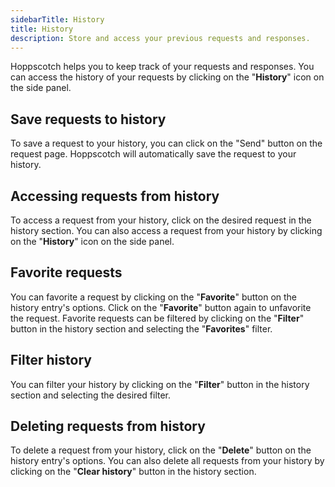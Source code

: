 ```yaml
---
sidebarTitle: History
title: History
description: Store and access your previous requests and responses.
---
```


Hoppscotch helps you to keep track of your requests and responses. You can access the history of your requests by clicking on the "**History**" icon on the side panel.

## Save requests to history

To save a request to your history, you can click on the "Send" button on the request page. Hoppscotch will automatically save the request to your history.

## Accessing requests from history

To access a request from your history, click on the desired request in the history section. You can also access a request from your history by clicking on the "**History**" icon on the side panel.

## Favorite requests

You can favorite a request by clicking on the "**Favorite**" button on the history entry's options. Click on the "**Favorite**" button again to unfavorite the request. Favorite requests can be filtered by clicking on the "**Filter**" button in the history section and selecting the "**Favorites**" filter.

## Filter history

You can filter your history by clicking on the "**Filter**" button in the history section and selecting the desired filter.

## Deleting requests from history

To delete a request from your history, click on the "**Delete**" button on the history entry's options. You can also delete all requests from your history by clicking on the "**Clear history**" button in the history section.

